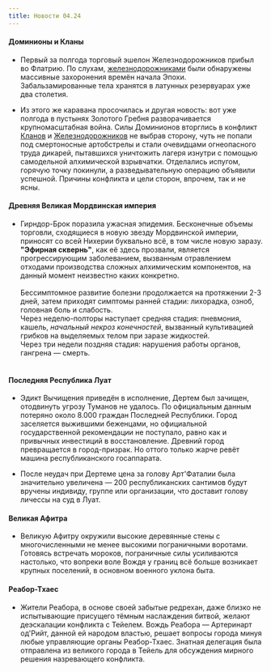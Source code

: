 ```yaml
---
title: Новости 04.24
---
```


<NewsTitle old year="208" age="Иссякающая Эпоха" stage="Резистенция" month="Апрель"/>

#### Доминионы и Кланы
* Первый за полгода торговый эшелон Железнодорожников прибыл во <NewsUrl href="/menu/navigation/states/flatria">Флатрию</NewsUrl>. По слухам, [железнодорожниками](/menu/guidebook/guilds/railworkers) были обнаружены массивные захоронения времён начала Эпохи. Забальзамированные тела хранятся в латунных резервуарах уже два столетия.

* Из этого же каравана просочилась и другая новость: вот уже полгода в пустынях <NewsUrl href="/menu/navigation/states/clans">Золотого Гребня</NewsUrl> разворачивается крупномасштабная война. Силы Доминионов вторглись в конфликт [Кланов](/menu/navigation/states/clans/) и [Железнодорожников](/menu/guidebook/guilds/railworkers) не выбрав сторону, чуть не попали под смертоносные артобстрелы и стали очевидцами огнеопасного труда дикарей, пытавшихся уничтожить лагеря изнутри с помощью самодельной алхимической взрывчатки. Отделались испугом, горячую точку покинули, а разведывательную операцию объявили успешной. Причины конфликта и цели сторон, впрочем, так и не ясны.

#### Древняя Великая Мордвинская империя
* Гирндор-Брок поразила ужасная эпидемия. Бесконечные объемы торговли, сходящиеся в новую звезду <NewsUrl href="/menu/navigation/states/mordwin">Мордвинской империи</NewsUrl>, приносят со всей Нихерии буквально всё, в том числе новую заразу. **"Эфирная сквернь"**, как её здесь прозвали, является прогрессирующим заболеванием, вызванным отравлением отходами производства сложных алхимическим компонентов, на данный момент неизвестно каких конкретно. <br/><br/>
Бессимптомное развитие болезни продолжается на протяжении 2-3 дней, затем приходят симптомы ранней стадии: лихорадка, озноб, головная боль и слабость.<br/>
Через неделю-полторы наступает средняя стадия: пневмония, кашель, *начальный некроз конечностей*, вызванный культивацией грибков на выделяемых телом при заразе жидкостей.<br/>
Через три недели поздняя стадия: нарушения работы органов, гангрена — смерть.<br/><br/>


#### Последняя Республика Луат
* Эдикт Вычищения приведён в исполнение, Дертем был зачищен, отодвинуть угрозу Туманов не удалось. По официальным данным потеряно около 8.000 граждан <NewsUrl href="/menu/navigation/states/luat">Последней Республики</NewsUrl>. Город заселяется выжившими беженцами, но официальной государственной рекомендации не поступало, равно как и привычных инвестиций в восстановление. Древний город превращается в город-призрак. Но оттого только жарче ревёт машина республиканского госаппарата.

* После неудач при Дертеме цена за голову <NewsUrl href="/menu/plot/local/femme-fatale">Арт'Фаталии</NewsUrl> была значительно увеличена — 200 республиканских сантимов будут вручены индивиду, группе или организации, что доставит голову личессы на суд в Луат.

#### Великая Афитра
* <NewsUrl href="/menu/history/navigation/states/afitra">Великую Афитру</NewsUrl> окружили высокие деревянные стены с многочисленными не менее высокими пограничными воротами. Готовясь встречать мороков, пограничные силы усиливаются настолько, что вопреки воле Вождя у границ всё больше возникает крупных поселений, в основном военного уклона быта.

#### Реабор-Тхаес
* Жители <NewsUrl href="/menu/navigation/states/reabor-thaes/?heading=реабор">Реабора</NewsUrl>, в основе своей забытые редрехан, даже близко не испытывающие присущего тёмным наслаждения битвой, желают деэскалации конфликта с Тейелем. Вождь Реабора — Артеринарт од'Рийт, данной ей народом властью, решает вопросы города минуя любые управляющие органы Реабор-Тхаес. Знатная делегация была отправлена из великого города в Тейель для обсуждения мирного решения назревающего конфликта.